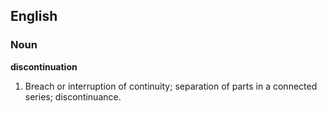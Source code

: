 ==English==

===Noun===

'''discontinuation'''

#Breach or interruption of continuity; separation of parts in a connected series; discontinuance.